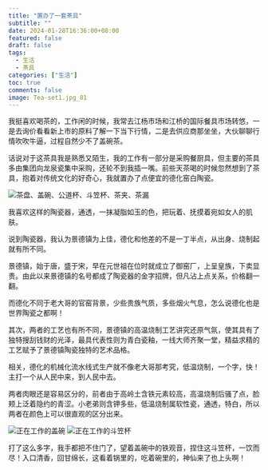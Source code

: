 ```yaml
---
title: "置办了一套茶具"
subtitle: ""
date: 2024-01-28T16:36:00+08:00
featured: false
draft: false
tags:
  - 生活
  - 茶具
categories: ["生活"]
toc: true
comments: false
image: Tea-set1.jpg_81
---
```


我挺喜欢喝茶的，工作闲的时候，我常去江杨市场和江桥的国际餐具市场转悠，一是去询价看看新上市的原料了解一下当下行情，二是去供应商那坐坐，大伙聊聊行情吹吹牛逼，过程自然少不了盖碗茶。

话说对于这茶具我是熟悉又陌生，我的工作有一部分是采购餐厨具，但主要的茶具多由集团向龙泉瓷集中采购，还轮不到我插一嘴。前些天茶喝的时候忽然想到了茶具，抱着对传统文化的好奇心，我就置办了点便宜的德化窑白陶瓷。

<Img src="Tea-set2.jpg" alt="茶盘、盖碗、公道杯、斗笠杯、茶夹、茶漏" />

我喜欢这样的陶瓷器，通透，一抹凝脂如玉的色，把玩着、抚摸着宛如女人的肌肤。

说到陶瓷器，我认为景德镇为上佳，德化和他差的不是一丁半点，从出身、烧制起就有所不同。

景德镇，始于唐，盛于宋，早在元世祖在位时就成立了御窑厂，上呈皇族，下卖显贵。由此以来景德镇的名号都成了陶瓷器的金字招牌，但凡沾上点关系，价格翻一翻。

而德化不同于老大哥的官窑背景，少些贵族气质，多些烟火气息，怎么说德化也是世界陶瓷之都啊！

其次，两者的工艺也有所不同，景德镇的高温烧制工艺讲究还原气氛，使其具有了独特搜刮钱财的光泽，最具代表性则为青白瓷釉，一线大师齐聚一堂，精益求精的工艺赋予了景德镇陶瓷独特的艺术品格。

相关，德化的机械化流水线式生产就不像老大哥那考究，低温烧制，一个字，快！主打一个从人民中来，到人民中去。

两者肉眼还是容易区分的，前者由于高岭土含铁元素较高，高温烧制后骚了点，脸颊上泛着隐约的青涩。小老弟则含钾多些，低温烧制属软性瓷，通透，特白，所以两者在颜色上可以很直观的区分出来。

<Img src="Tea-set1.jpg" alt="正在工作的盖碗" />

<Img src="Tea-set6.jpg" alt="正在工作的斗笠杯" />

打了这么多字，我手都把不住门了，望着盖碗中的铁观音，捏住这斗笠杯，一饮而尽！入口清香，回甘绵长，这看着锅里的，吃着碗里的，神仙来了也上头啊！